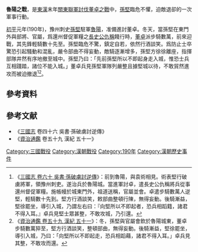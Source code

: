 {{Infobox Military Conflict
|conflict=魯陽之戰
|partof=[[董卓討伐戰|董卓討伐戰]]
|date=[[初平_(年号)|初平]]元年（190年）
|place=[[魯陽|魯陽]](今[[河南省|河南省]]魯山)
|result=[[孫堅|孫堅]]臨危不亂，迫[[董卓|董卓]]退兵
|combatant1=[[孫堅|孫堅]]
|combatant2=[[董卓|董卓]]
|commander1=[[孫堅|孫堅]]
|commander2=[[董卓|董卓]]
|strength1=不詳
|strength2=步騎數萬
|casualties1=不詳
|casualties2=不詳}}
'''魯陽之戰'''，是[[東漢|東漢]]末年[[關東聯軍討伐董卓之戰|關東聯軍討伐董卓之戰]]中，[[孫堅|孫堅]]臨危不懼，迫敵退卻的一次軍事行動。

[[初平_(年号)|初平]]元年(190年)，豫州刺史[[孫堅|孫堅]]駐軍[[魯陽|魯陽]]，准備進討董卓。冬天，當孫堅在東門外與部將、官屬，爲還州督促軍糧之[[長史|長史]][[公仇稱|公仇稱]]餞行時，[[董卓|董卓]]派步騎數萬，前來迎戰，其先鋒輕騎數十先至。孫堅臨危不驚，鎮定自若，依然行酒談笑。爲防止士卒驚恐引起騷動和混亂，嚴令部曲不得妄動，敵騎逐漸增多，孫堅方徐徐離座，指揮部隊井然有序地撤至城中。孫堅乃曰：「先前孫堅所以不即起身走入城，惟恐士兵互相踐踏，諸位不能入城。」董卓兵見孫堅軍隊列嚴整且據堅城以待，不敢貿然進攻而被迫撤退<ref>《[[S:三國志/卷46|三國志 卷六十 吳書·孫破虜討逆傳]]》：前到魯陽，與袁術相見。術表堅行破虜將軍，領豫州刺吏。遂治兵於魯陽城。當進軍討卓，遣長史公仇稱將兵從事還州督促軍糧。施帳幔於城東門外，祖道送稱，官屬並會。卓遣步騎數萬人逆堅，輕騎數十先到。堅方行酒談笑，敕部曲整頓行陳，無得妄動。後騎漸益，堅徐罷坐，導引入城，乃謂左右曰：『向堅所以不即起者，恐兵相蹈籍，諸君不得入耳。』卓兵見堅士眾甚整，不敢攻城，乃引還。</ref><ref>《[[S:資治通鑑/卷059|資治通鑑 卷五十九 漢紀 五十一]]》：冬，孫堅與官屬會飲於魯陽城東，董卓步騎數萬猝至，堅方行酒談笑，整頓部曲，無得妄動。後騎漸益，堅徐罷坐，導引入城，乃曰：「向堅所以不即起走，恐兵相蹈藉，諸君不得入耳。」卓兵見其整，不敢攻而還。</ref>。


== 參考資料 ==
{{REFLIST|2}}

== 參考文献 ==
*《[[三國志|三國志]] 卷四十六 吳書·孫破虜討逆傳》
*《[[資治通鑑|資治通鑑]] 卷五十九 漢紀 五十一》

[[Category:三國戰役|Category:三國戰役]]
[[Category:漢朝戰役|Category:漢朝戰役]]
[[Category:190年|Category:190年]]
[[Category:漢朝歷史事件|Category:漢朝歷史事件]]